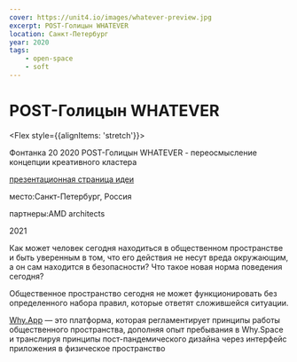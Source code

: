 ```yaml
---
cover: https://unit4.io/images/whatever-preview.jpg
excerpt: POST-Голицын WHATEVER
location: Санкт-Петербург
year: 2020
tags:
    - open-space
    - soft
---
```

# POST-Голицын WHATEVER

<Flex style={{alignItems: 'stretch'}}>
<Flex col>

Фонтанка 20 2020 POST-Голицын WHATEVER - переосмысление концепции креативного кластера

<p style={{flex: '0 1 auto'}}>

[презентационная страница идеи](https://readymag.com/unit4/why/)
</p>
</Flex>

<div>
<p><BlackHighlight>место:</BlackHighlight>Санкт-Петербург, Россия</p>

<p><BlackHighlight>партнеры:</BlackHighlight>AMD architects</p>

2021
</div>
</Flex>

Как может человек сегодня находиться в общественном пространстве и быть уверенным в том, что его действия не несут вреда окружающим, а он сам находится в безопасности? Что такое новая норма поведения сегодня? 

Общественное пространство сегодня не может функционировать без определенного набора правил, которые ответят сложившейся ситуации.

[Why.App](https://readymag.com/unit4/why/) — это платформа, которая регламентирует принципы работы общественного пространства, дополняя опыт пребывания в Why.Space и транслируя принципы пост-пандемического дизайна через интерфейс приложения в физическое пространство

<Image src="/images/whatever-preview.jpg" alt="" /> 

